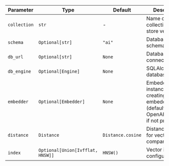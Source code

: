 | Parameter    | Type                             | Default           | Description                                                                            |
| ------------ | -------------------------------- | ----------------- | -------------------------------------------------------------------------------------- |
| `collection` | `str`                            | -                 | Name of the collection to store vector data                                            |
| `schema`     | `Optional[str]`                  | `"ai"`            | Database schema name                                                                   |
| `db_url`     | `Optional[str]`                  | `None`            | Database connection URL                                                                |
| `db_engine`  | `Optional[Engine]`               | `None`            | SQLAlchemy database engine                                                             |
| `embedder`   | `Optional[Embedder]`             | `None`            | Embedder instance for creating embeddings (defaults to OpenAIEmbedder if not provided) |
| `distance`   | `Distance`                       | `Distance.cosine` | Distance metric for vector comparisons                                                 |
| `index`      | `Optional[Union[Ivfflat, HNSW]]` | `HNSW()`          | Vector index configuration                                                             |
